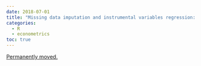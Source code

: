 ```yaml
---
date: 2018-07-01
title: "Missing data imputation and instrumental variables regression: the tidy approach"
categories:
  - R
  - econometrics
toc: true
---
```


[Permanently moved.](../../posts/2018-07-01-tidy_ive.qmd)

